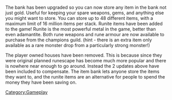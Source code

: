 {{Update|date = 26 July 2001}}

The bank has been upgraded so you can now store any item in the bank not just gold. Useful for keeping your spare weapons, gems, and anything else you might want to store. You can store up to 48 different items, with a maximum limit of 16 million items per stack. 
Runite items have been added to the game! Runite is the most powerful metal in the game, better than even adamantite. Both rune weapons and rune armour are now available to purchase from the champions guild. (hint - there is an extra item only available as a rare monster drop from a particularly strong monster!) 

The player owned houses have been removed. This is because since they were original planned runescape has become much more popular and there is nowhere near enough to go around. Instead the 2 updates above have been included to compensate. The item bank lets anyone store the items they want to, and the runite items are an alternative for people to spend the money they have been saving on. 

[[Category:Updates|{{PAGENAME}}]]
[[Category:Gameplay]]
